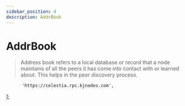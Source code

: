 ```yaml
---
sidebar_position: 4
description: AddrBook
---
```


# AddrBook

> Address book refers to a local database or record that a node maintains of all the peers it has come into contact with or learned about. This helps in the peer discovery process.



          'https://celestia.rpc.kjnodes.com',
];



<SelectPaste endpoints={endpoints} codeTemplate={addrBook} home={home} binary={binary} tip="Click on any endpoint to paste it into the code block." />
